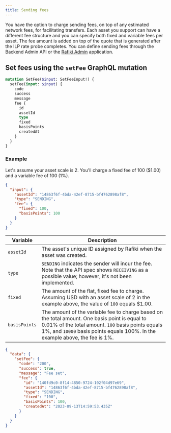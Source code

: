 ```yaml
---
title: Sending fees
---
```



You have the option to charge sending fees, on top of any estimated network fees, for facilitating transfers. Each asset you support can have a different fee structure and you can specify both fixed and variable fees per asset. The fee amount is added on top of the quote that is generated after the ILP rate probe completes. You can define sending fees through the Backend Admin API or the [Rafiki Admin](/admin/admin-user-guide/#edit-asset) application.

## Set fees using the `setFee` GraphQL mutation

<CodeBlock title='setFee mutation'>

```graphql
mutation SetFee($input: SetFeeInput!) {
  setFee(input: $input) {
    code
    success
    message
    fee {
      id
      assetId
      type
      fixed
      basisPoints
      createdAt
    }
  }
}
```

</CodeBlock>

### Example

Let's assume your asset scale is 2. You'll charge a fixed fee of 100 (\$1.00) and a variable fee of 100 (1%).

<CodeBlock title='Example JSON request'>

```json
{
  "input": {
    "assetId": "14863f6f-4bda-42ef-8715-bf4762898af8",
    "type": "SENDING",
    "fee": {
      "fixed": 100,
      "basisPoints": 100
    }
  }
}
```

</CodeBlock>

<div class="overflow-table">

| Variable      | Description                                                                                                                                                                                                                         |
| ------------- | ----------------------------------------------------------------------------------------------------------------------------------------------------------------------------------------------------------------------------------- |
| `assetId`     | The asset's unique ID assigned by Rafiki when the asset was created.                                                                                                                                                                |
| `type`        | `SENDING` indicates the sender will incur the fee. Note that the API spec shows `RECEIVING` as a possible value; however, it's not been implemented.                                                                                |
| `fixed`       | The amount of the flat, fixed fee to charge. Assuming USD with an asset scale of 2 in the example above, the value of `100` equals \$1.00.                                                                                          |
| `basisPoints` | The amount of the variable fee to charge based on the total amount. One basis point is equal to 0.01% of the total amount. `100` basis points equals 1%, and `10000` basis points equals 100%. In the example above, the fee is 1%. |

</div>

<CodeBlock title='Example JSON response'>

```json
{
  "data": {
    "setFee": {
      "code": "200",
      "success": true,
      "message": "Fee set",
      "fee": {
        "id": "140fd9c0-8f14-4850-9724-102f04d97e69",
        "assetId": "14863f6f-4bda-42ef-8715-bf4762898af8",
        "type": "SENDING",
        "fixed": "100",
        "basisPoints": 100,
        "createdAt": "2023-09-13T14:59:53.435Z"
      }
    }
  }
}
```

</CodeBlock>
